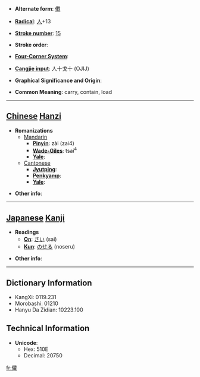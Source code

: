 * '''Alternate form''': [[傤]]

* '''[[Wiktionary:Chinese radical index| Radical]]''': [[Wiktionary:Chinese radical index 人|人]]+13

* '''[[Wiktionary:Chinese total strokes index|Stroke number]]''': [[Wiktionary:Chinese total strokes index 15|15]]

* '''Stroke order''': 

* '''[[Wiktionary:Chinese four corner index|Four-Corner System]]''': 

* '''[[Wiktionary:Chinese Cangjie index|Cangjie input]]''': 人十戈十 (OJIJ)

* '''Graphical Significance and Origin''': 

* '''Common Meaning''': carry, contain, load

----

== [[Chinese]] [[Hanzi]] ==

* '''Romanizations'''
** [[Mandarin]]
*** '''[[Pinyin]]''': zài (zai4)
*** '''[[Wade-Giles]]''': tsai<sup>4</sup>
*** '''[[Yale]]''': 
**[[Cantonese]]
***'''[[Jyutping]]''':
***'''[[Penkyamp]]''': 
***'''[[Yale]]''': 

* '''Other info''': 

----

== [[Japanese]] [[Kanji]] ==

* '''Readings'''
** '''[[On]]''': [[さい]] (sai)
** '''[[Kun]]''': [[のせる]] (noseru)

* '''Other info''':  

----

== Dictionary Information ==

* KangXi: 0119.231
* Morobashi: 01210
* Hanyu Da Zidian: 10223.100

== Technical Information ==

* '''Unicode''':
** Hex: 510E
** Decimal: 20750

[[fr:儎]]